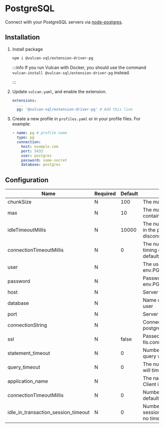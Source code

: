 # PostgreSQL

Connect with your PostgreSQL servers via [node-postgres](https://node-postgres.com/).

## Installation

1. Install package

   ```bash
   npm i @vulcan-sql/extension-driver-pg
   ```

   :::info
   If you run Vulcan with Docker, you should use the command `vulcan-install @vulcan-sql/extension-driver-pg` instead.

   :::

2. Update `vulcan.yaml`, and enable the extension.

   ```yaml
   extensions:
     ...
     pg: '@vulcan-sql/extension-driver-pg' # Add this line
   ```

3. Create a new profile in `profiles.yaml` or in your profile files. For example:

   ```yaml
   - name: pg # profile name
     type: pg
     connection:
       host: example.com
       port: 5432
       user: postgres
       password: some-secret
       database: postgres
   ```

## Configuration

| Name                                | Required | Default | Description                                                                                                                                    |
| ----------------------------------- | -------- | ------- | ---------------------------------------------------------------------------------------------------------------------------------------------- |
| chunkSize                           | N        | 100     | The max rows we should fetch once.                                                                                                             |
| max                                 | N        | 10      | The maximum number of clients the pool should contain.                                                                                         |
| idleTimeoutMillis                   | N        | 10000   | The number of milliseconds a client must sit idle in the pool and not be checked out before it is disconnected from the backend and discarded. |
| connectionTimeoutMillis             | N        | 0       | The number of milliseconds to wait before timing out when connecting a new client by default this is 0 which means no timeout.                 |
| user                                | N        |         | The user to connect to the database. Default env.PGUSER or env.USER                                                                            |
| password                            | N        |         | Password to connect to database. default env.PGPASSWORD                                                                                        |
| host                                | N        |         | Server host. default env.PGHOS                                                                                                                 |
| database                            | N        |         | Name of database. default env.PGDATABASE or user                                                                                               |
| port                                | N        |         | Server port. default env.PGPORT                                                                                                                |
| connectionString                    | N        |         | Connection string. e.g. postgres://user:password@host:5432/database                                                                            |
| ssl                                 | N        | false   | Passed directly to node.TLSSocket, supports all tls.connect options                                                                            |
| statement_timeout                   | N        | 0       | Number of milliseconds before a statement in query will time out, default is no timeout                                                        |
| query_timeout                       | N        | 0       | The number of milliseconds before a query call will timeout, the default is no timeout                                                         |
| application_name                    | N        |         | The name of the application that created this Client instance                                                                                  |
| connectionTimeoutMillis             | N        | 0       | Number of milliseconds to wait for connection, default is no timeout                                                                           |
| idle_in_transaction_session_timeout | N        | 0       | Number of milliseconds before terminating any session with an open idle transaction, default is no timeout                                     |
